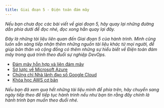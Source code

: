 ```yaml
---
title: Giai đoạn 5 - Điện toán đám mây
---
```



_Nếu bạn chưa đọc các bài viết về giai đoạn 5, hãy quay lại những đường dẫn phía dưới để đọc nhé, 
đọc xong hẳn quay lại đây._

<CardGrid>
  <LinkCard title="Ngày 26 - Bức tranh về Điện toán đám mây" href="../../../guides/cloud/day26"/>
  <LinkCard title="Ngày 27 - Các định nghĩa mở rộng của Điện toán đám mây" href="../../../guides/cloud/day27"/>
  <LinkCard title="Ngày 28 - Các dịch vụ trong AWS (phần 1)" href="../../../guides/cloud/day28"/>
  <LinkCard title="Ngày 29 - Các dịch vụ trong AWS (phần 2)" href="../../../guides/cloud/day29"/>
  <LinkCard title="Ngày 30 - Mô hình mạng AWS và quản lý hạ tầng" href="../../../guides/cloud/day30"/> 
  <LinkCard title="Ngày 31 - Thực hành cùng AWS" href="../../../guides/cloud/day31"/> 
</CardGrid>

_Đây là những tài liệu liên quan đến Giai đoạn 5 của hành trình. Mình cũng luôn sẵn sàng tiếp nhận thêm những 
nguồn tài liệu khác từ mọi người, để giúp bản thân và cộng đồng có thêm những sự hiểu biết về Điện toán đám mây 
trong quá trình theo đuổi sự nghiệp DevOps._

- [Đám mây hỗn hợp và liên đám mây](https://www.youtube.com/watch?v=qkj5W98Xdvw)
- [Sơ lược về Microsoft Azure](https://www.youtube.com/watch?v=NKEFWyqJ5XA&list=WL&index=130&t=12s)
- [Chứng chỉ Nhà lãnh đạo số Google Cloud](https://www.youtube.com/watch?v=UGRDM86MBIQ&list=WL&index=131&t=10s)
- [Khóa học AWS cơ bản](https://www.youtube.com/watch?v=UGRDM86MBIQ&list=WL&index=131&t=10s)

_Nếu bạn đã xem qua hết những tài liệu mình để phía trên, hãy chuyển sang ngày tiếp theo để tiếp tục hành trình 
nếu như bạn tin rằng đây chính là hành trình bạn muốn theo đuổi nhé._

<LinkCard
  title="Ngày 32"
  href="../../../guides/git/day32"
/>